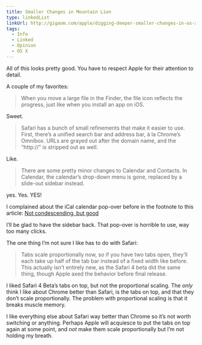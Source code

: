 ```yaml
---
title: Smaller Changes in Mountain Lion
type: linkedList
linkUrl: http://gigaom.com/apple/digging-deeper-smaller-changes-in-os-x-mountain-lion/
tags:
  - Info
  - Linked
  - Opinion
  - OS X
---
```


All of this looks pretty good. You have to respect Apple for their attention to detail.

A couple of my favorites:

> When you move a large file in the Finder, the file icon reflects the progress, just like when you install an app on iOS.

Sweet.

> Safari has a bunch of small refinements that make it easier to use. First, there’s a unified search bar and address bar, à la Chrome’s Omnibox. URLs are grayed out after the domain name, and the “http://” is stripped out as well.

Like.

> There are some pretty minor changes to Calendar and Contacts. In Calendar, the calendar’s drop-down menu is gone, replaced by a slide-out sidebar instead.

yes. Yes. YES!

I complained about the iCal calendar pop-over before in the footnote to this article: [Not condescending, but good](/article/2011/12/not-condescending-but-good#notcondescendingbutgood-fn1)

I’ll be glad to have the sidebar back. That pop-over is horrible to use, way too many clicks.

The one thing I’m not sure I like has to do with Safari:

> Tabs scale proportionally now, so if you have two tabs open, they’ll each take up half of the tab bar instead of a fixed width like before. This actually isn’t entirely new, as the Safari 4 beta did the same thing, though Apple axed the behavior before final release.

I liked Safari 4 Beta’s tabs on top, but not the proportional scaling. The _only_ think I like about Chrome better than Safari, is the tabs on top, and that they don’t scale proportionally. The problem with proportional scaling is that it breaks muscle memory.

I like everything else about Safari way better than Chrome so it’s not worth switching or anything. Perhaps Apple will acquiesce to put the tabs on top again at some point, and _not_ make them scale proportionally but I’m not holding my breath.
